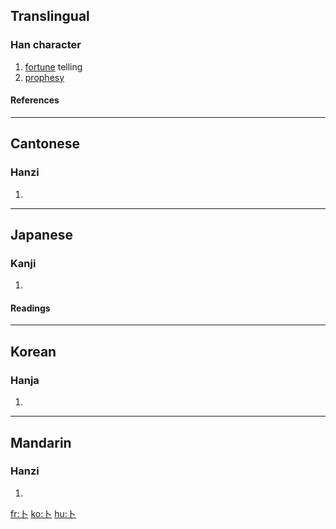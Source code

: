 {{see|蔔}}

==Translingual==
===Han character===
{{Han char|rad=卜|as=00|sn=2|four=2300<sub>0</sub>|canj=卜 (Y)}}
# [[fortune]] telling
# [[prophesy]]
====References====
{{Han ref|kx=0157.250|dkj=02774|dj=0361.150|hdz=10091.110|uh=535C|ud=21340|bh=A452|bd=42066}}
----
==Cantonese==
===Hanzi===
{{yue-hanzi|jyut=|y=buk1}}
# {{defn|Cantonese}}
----
==Japanese==
===Kanji===
{{ja-kanji|grade=|rs=卜00}}
# {{defn|Japanese}} 
====Readings====
{{ja-readings|on=[[ぼく]] (boku)|kun=[[うらなう]] (uranau), [[うらない]] (uranai)}}
----
==Korean==
===Hanja===
{{ko-hanja|hangeul=복|rv=bok|mr=pok}}
# {{defn|Korean}}
----
==Mandarin==
===Hanzi===
{{cmn-hanzi|tra=蔔|pin=[[bǔ]] (bu3)|wg=pu<sup>3</sup>}}
# {{defn|Mandarin}}

[[fr:卜]]
[[ko:卜]]
[[hu:卜]]